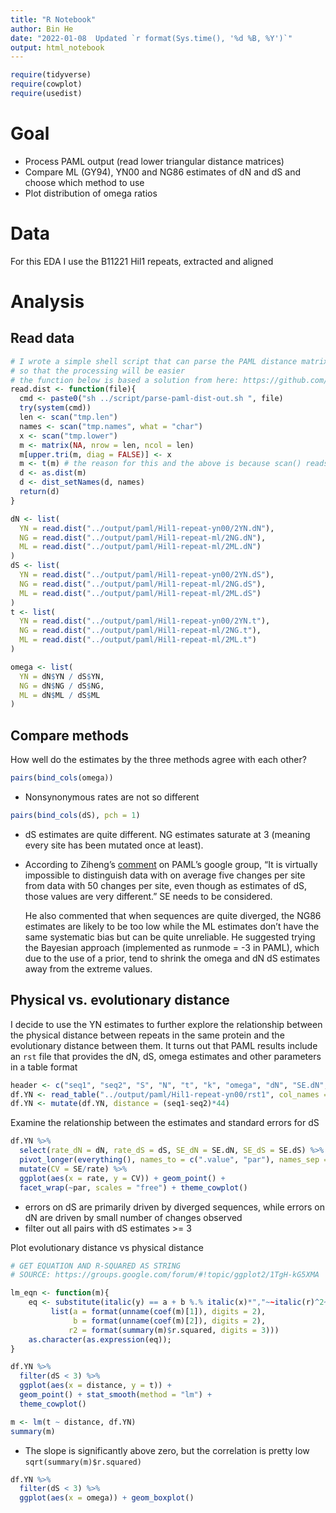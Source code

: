 ```yaml
---
title: "R Notebook"
author: Bin He
date: "2022-01-08  Updated `r format(Sys.time(), '%d %B, %Y')`"
output: html_notebook
---
```


```r
require(tidyverse)
require(cowplot)
require(usedist)
```

# Goal

- Process PAML output (read lower triangular distance matrices)
- Compare ML (GY94), YN00 and NG86 estimates of dN and dS and choose which method to use
- Plot distribution of omega ratios

# Data

For this EDA I use the B11221 Hil1 repeats, extracted and aligned

# Analysis
## Read data
```r
# I wrote a simple shell script that can parse the PAML distance matrix output to three files
# so that the processing will be easier
# the function below is based a solution from here: https://github.com/tidyverse/readr/issues/659
read.dist <- function(file){
  cmd <- paste0("sh ../script/parse-paml-dist-out.sh ", file)
  try(system(cmd))
  len <- scan("tmp.len")
  names <- scan("tmp.names", what = "char")
  x <- scan("tmp.lower")
  m <- matrix(NA, nrow = len, ncol = len)
  m[upper.tri(m, diag = FALSE)] <- x
  m <- t(m) # the reason for this and the above is because scan() reads by rows while matrix() fills by columns
  d <- as.dist(m)
  d <- dist_setNames(d, names)
  return(d)
}
```

```r
dN <- list(
  YN = read.dist("../output/paml/Hil1-repeat-yn00/2YN.dN"),
  NG = read.dist("../output/paml/Hil1-repeat-ml/2NG.dN"),
  ML = read.dist("../output/paml/Hil1-repeat-ml/2ML.dN")
)
dS <- list(
  YN = read.dist("../output/paml/Hil1-repeat-yn00/2YN.dS"),
  NG = read.dist("../output/paml/Hil1-repeat-ml/2NG.dS"),
  ML = read.dist("../output/paml/Hil1-repeat-ml/2ML.dS")
)
t <- list(
  YN = read.dist("../output/paml/Hil1-repeat-yn00/2YN.t"),
  NG = read.dist("../output/paml/Hil1-repeat-ml/2NG.t"),
  ML = read.dist("../output/paml/Hil1-repeat-ml/2ML.t")
)
```
```r
omega <- list(
  YN = dN$YN / dS$YN,
  NG = dN$NG / dS$NG,
  ML = dN$ML / dS$ML
)
```

## Compare methods
How well do the estimates by the three methods agree with each other?
```r
pairs(bind_cols(omega))
```
- Nonsynonymous rates are not so different

```r
pairs(bind_cols(dS), pch = 1)
```
- dS estimates are quite different. NG estimates saturate at 3 (meaning every site has been mutated once at least).
- According to Ziheng's [comment](https://groups.google.com/g/pamlsoftware/c/FPo2UCCoK7A) on PAML's google group, "It is virtually impossible to distinguish data with on average five changes per site from data with 50 changes per site, even though as estimates of dS, those values are very different." SE needs to be considered. 

    He also commented that when sequences are quite diverged, the NG86 estimates are likely to be too low while the ML estimates don't have the same systematic bias but can be quite unreliable. He suggested trying the Bayesian approach (implemented as runmode = -3 in PAML), which due to the use of a prior, tend to shrink the omega and dN dS estimates away from the extreme values.

## Physical vs. evolutionary distance
I decide to use the YN estimates to further explore the relationship between the physical distance between repeats in the same protein and the evolutionary distance between them. It turns out that PAML results include an `rst` file that provides the dN, dS, omega estimates and other parameters in a table format
```r
header <- c("seq1", "seq2", "S", "N", "t", "k", "omega", "dN", "SE.dN", "dS", "SE.dS")
df.YN <- read_table("../output/paml/Hil1-repeat-yn00/rst1", col_names = header, col_types = "iiddddddddd")
df.YN <- mutate(df.YN, distance = (seq1-seq2)*44)
```
Examine the relationship between the estimates and standard errors for dS
```r
df.YN %>% 
  select(rate_dN = dN, rate_dS = dS, SE_dN = SE.dN, SE_dS = SE.dS) %>% 
  pivot_longer(everything(), names_to = c(".value", "par"), names_sep = "_") %>% 
  mutate(CV = SE/rate) %>% 
  ggplot(aes(x = rate, y = CV)) + geom_point() + 
  facet_wrap(~par, scales = "free") + theme_cowplot()
```
- errors on dS are primarily driven by diverged sequences, while errors on dN are driven by small number of changes observed
- filter out all pairs with dS estimates >= 3

Plot evolutionary distance vs physical distance
```r
# GET EQUATION AND R-SQUARED AS STRING
# SOURCE: https://groups.google.com/forum/#!topic/ggplot2/1TgH-kG5XMA

lm_eqn <- function(m){
    eq <- substitute(italic(y) == a + b %.% italic(x)*","~~italic(r)^2~"="~r2, 
         list(a = format(unname(coef(m)[1]), digits = 2),
              b = format(unname(coef(m)[2]), digits = 2),
             r2 = format(summary(m)$r.squared, digits = 3)))
    as.character(as.expression(eq));
}
```

```r
df.YN %>% 
  filter(dS < 3) %>% 
  ggplot(aes(x = distance, y = t)) + 
  geom_point() + stat_smooth(method = "lm") +
  theme_cowplot()

m <- lm(t ~ distance, df.YN)
summary(m)
```
- The slope is significantly above zero, but the correlation is pretty low `sqrt(summary(m)$r.squared)`

```r
df.YN %>% 
  filter(dS < 3) %>% 
  ggplot(aes(x = omega)) + geom_boxplot()
```

